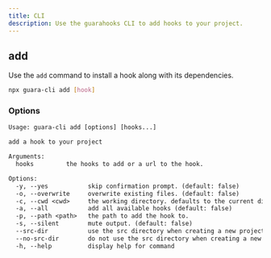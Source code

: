 ```yaml
---
title: CLI
description: Use the guarahooks CLI to add hooks to your project.
---
```


## add

Use the `add` command to install a hook along with its dependencies.

```bash
npx guara-cli add [hook]
```

### Options

```txt
Usage: guara-cli add [options] [hooks...]

add a hook to your project

Arguments:
  hooks         the hooks to add or a url to the hook.

Options:
  -y, --yes           skip confirmation prompt. (default: false)
  -o, --overwrite     overwrite existing files. (default: false)
  -c, --cwd <cwd>     the working directory. defaults to the current directory. (default: "/Users/shadcn/Desktop")
  -a, --all           add all available hooks (default: false)
  -p, --path <path>   the path to add the hook to.
  -s, --silent        mute output. (default: false)
  --src-dir           use the src directory when creating a new project. (default: false)
  --no-src-dir        do not use the src directory when creating a new project.
  -h, --help          display help for command
```
